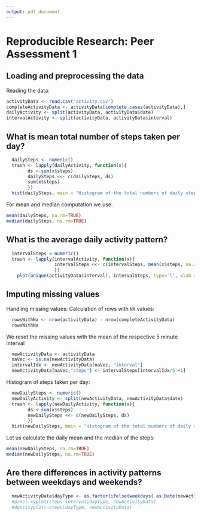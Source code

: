 ```yaml
---
output: pdf_document
---
```

# Reproducible Research: Peer Assessment 1


## Loading and preprocessing the data

Reading the data:
```r
activityData <- read.csv('activity.csv')
completeActivityData <- activityData[complete.cases(activityData),]
dailyActivity <- split(activityData, activityData$date)
intervalActivity <- split(activityData, activityData$interval)
```

## What is mean total number of steps taken per day?

```r
  dailySteps <- numeric()
  trash <- lapply(dailyActivity, function(x){
        ds <-sum(x$steps)
        dailySteps <<- c(dailySteps, ds)
        sum(x$steps)
        })
  hist(dailySteps, main = "Histogram of the total numbers of daily steps")
```

For mean and median computation we use.
```r
mean(dailySteps, na.rm=TRUE)
median(dailySteps, na.rm=TRUE)
```

## What is the average daily activity pattern?

```r
  intervalSteps <-numeric()
  trash <- lapply(intervalActivity, function(x){
                  intervalSteps <<- c(intervalSteps, mean(x$steps, na.rm=TRUE))
                  })
    plot(unique(activityData$interval), intervalSteps, type='l', xlab ="interval", ylab = "mean step number", main="timeseries plot of mean steps per interval")
```


## Imputing missing values

Handling missing values:
Calculation of rows with `NA` values:
```r
  rowsWithNa <- nrow(activityData) - nrow(completeActivityData)
  rowsWithNa
```

We reset the missing values with the mean of the respective 5 minute interval

```r
  newActivityData <- activityData
  naVec <- is.na(newActivityData)
  intervalIdx <- newActivityData[naVec, "interval"]
  newActivityData[naVec,"steps"] <- intervalSteps[intervalIdx/5 +1]
```


Histogram of steps taken per day:
```r
  newDailySteps <- numeric()
  newDailyActivity <- split(newActivityData, newActivityData$date)
  trash <- lapply(newDailyActivity, function(x){
        ds <-sum(x$steps)
        newDailySteps <<- c(newDailySteps, ds)
        })
  hist(newDailySteps, main = "Histogram of the total numbers of daily steps using the added values")
```

Let us calculate the daily mean and the median of the steps:
```r
mean(newDailySteps, na.rm=TRUE)
median(newDailySteps, na.rm=TRUE)
```

## Are there differences in activity patterns between weekdays and weekends?

```r
  newActivityData$dayType <- as.factor(ifelse(weekdays( as.Date(newActivityData$date)) %in% c("Saturday","Sunday"), "Weekend", "Weekday"))
  #panel.xyplot(steps~interval|dayType, newActivityData)
  #densityplot(~steps|dayType, newActivityData)

```

